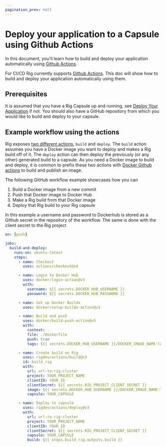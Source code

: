 ```yaml
---
pagination_prev: null
---
```



# Deploy your application to a Capsule using Github Actions

In this document, you'll learn how to build and deploy your application automatically using [Github Actions](https://github.com/features/actions).

For CI/CD Rig currently supports [Github Actions](https://github.com/features/actions). This doc will show how to build and deploy your application automatically using them.

## Prerequisites

It is assumed that you have a Rig Capsule up and running, see [Deploy Your Application](/getting-started/first-capsule) if not. You should also have a GitHub repository from which you would like to build and deploy to your capsule.

## Example workflow using the actions

Rig exposes [two different actions](https://github.com/rigdev/actions), `build` and `deploy`. The `build` action assumes you have a Docker image you want to deploy and makes a Rig build off of it. The `deploy` action can then deploy the previously (or any other) generated build to a capsule.
As you need a Docker image to build and deploy, it is common to prefix these two actions with [Docker Github actions](https://docs.docker.com/build/ci/github-actions/) to build and publish an image.

The following GitHub workflow example showcases how you can

1. Build a Docker image from a new commit
2. Push that Docker image to Docker Hub
3. Make a Rig build from that Docker image
4. Deploy that Rig build to your Rig capsule

In this example a username and password to Dockerhub is stored as a Github secret in the repository of the workflow. The same is done with the client secret to the Rig project

```yaml
on: [push]

jobs:
  build-and-deploy:
    runs-on: ubuntu-latest
    steps:
      - name: Checkout
        uses: actions/checkout@v4

      - name: Login to Docker Hub
        uses: docker/login-action@v3
        with:
          username: ${{ secrets.DOCKER_HUB_USERNAME }}
          password: ${{ secrets.DOCKER_HUB_PASSWORD }}

      - name: Set up Docker Buildx
        uses: docker/setup-buildx-action@v3

      - name: Build and push
        uses: docker/build-push-action@v5
        with:
          context: .
          file: ./Dockerfile
          push: true
          tags: ${{ secrets.DOCKER_HUB_USERNAME }}/DOCKER_IMAGE_NAME:latest

      - name: Create build on Rig
        uses: rigdev/actions/build@v3
        id: build_rig
        with:
          url: url-to-rig-cluster
          project: YOUR_PROJECT_NAME
          clientID: YOUR_ID
          clientSecret: ${{ secrets.RIG_PROJECT_CLIENT_SECRET }}
          image: ${{ secrets.DOCKER_HUB_USERNAME }}/DOCKER_IMAGE_NAME:latest
          capsule: YOUR_CAPSULE

      - name: Deploy to capsule
        uses: rigdev/actions/deploy@v3
        with:
          url: url-to-rig-cluster
          project: YOUR_PROJECT_NAME
          clientID: YOUR_ID
          clientSecret: ${{ secrets.RIG_PROJECT_CLIENT_SECRET }}
          capsule: YOUR_CAPSULE
          build: ${{ steps.build_rig.outputs.build }}
```
